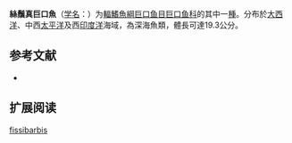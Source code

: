{{Speciesbox
| name = 絲鬚真巨口魚
| status = NE
| status_system = IUCN3.1
| image = 
| genus = Eustomias
| species = fissibarbis
| authority = [[Pappenheim|Pappenheim]], 1912
| synonyms = *''Eustomias nigrifilis''<br /><small>Parr, 1927</small>
*''Neostomias fissibarbis''<br /><small>Pappenheim, 1912</small>
*''Neotomias fissibarbis''<br /><small>Pappenheim, 1912</small>
}}

'''絲鬚真巨口魚'''（[[学名|学名]]：{{lang|la|''Eustomias fissibarbis''}}）为[[輻鰭魚綱|輻鰭魚綱]][[巨口鱼目|巨口鱼目]][[巨口鱼科|巨口鱼科]]的其中一[[種|種]]。分布於[[大西洋|大西洋]]、中西[[太平洋|太平洋]]及西[[印度洋|印度洋]]海域，為深海魚類，體長可達19.3公分。

== 参考文献 ==
{{refbegin}}
*{{FishBase_species|genus=Eustomias|species=fissibarbis|year=2012|month=2}}
{{refend}}

== 扩展阅读 ==
{{refbegin}}
{{wikispecies-inline|Eustomias fissibarbis|絲鬚真巨口魚}}
{{refend}}
{{Taxonbar|from=Q2669862}}

[[Category:真巨口鱼属|fissibarbis]]